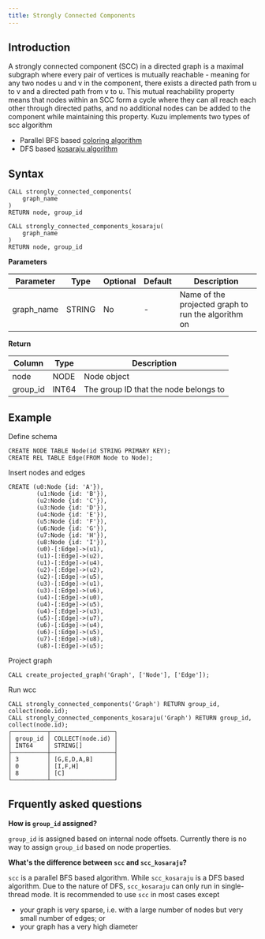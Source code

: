 ```yaml
---
title: Strongly Connected Components
---
```


## Introduction

A strongly connected component (SCC) in a directed graph is a maximal subgraph where every pair of vertices is mutually reachable - meaning for any two nodes u and v in the component, there exists a directed path from u to v and a directed path from v to u. 
This mutual reachability property means that nodes within an SCC form a cycle where they can all reach each other through directed paths, and no additional nodes can be added to the component while maintaining this property. 
Kuzu implements two types of scc algorithm
- Parallel BFS based [coloring algorithm](https://www.cs.rpi.edu/~slotag/pub/SCC-IPDPS14.pdf)
- DFS based [kosaraju algorithm](https://en.wikipedia.org/wiki/Kosaraju%27s_algorithm)

## Syntax

```
CALL strongly_connected_components(
    graph_name
)
RETURN node, group_id
```

```
CALL strongly_connected_components_kosaraju(
    graph_name
)
RETURN node, group_id
```

**Parameters**

| Parameter | Type | Optional | Default | Description |
|-----------|------|----------|---------|-------------|
| graph_name | STRING | No | - | Name of the projected graph to run the algorithm on |

**Return** 

| Column | Type | Description |
|--------|------|-------------|
| node | NODE | Node object |
| group_id | INT64 | The group ID that the node belongs to |

## Example 

Define schema
```cypher
CREATE NODE TABLE Node(id STRING PRIMARY KEY);
CREATE REL TABLE Edge(FROM Node to Node);
```
Insert nodes and edges
```cypher
CREATE (u0:Node {id: 'A'}),
        (u1:Node {id: 'B'}),
        (u2:Node {id: 'C'}),
        (u3:Node {id: 'D'}),
        (u4:Node {id: 'E'}),
        (u5:Node {id: 'F'}),
        (u6:Node {id: 'G'}),
        (u7:Node {id: 'H'}),
        (u8:Node {id: 'I'}),
        (u0)-[:Edge]->(u1),
        (u1)-[:Edge]->(u2),
        (u1)-[:Edge]->(u4),
        (u2)-[:Edge]->(u2),
        (u2)-[:Edge]->(u5),
        (u3)-[:Edge]->(u1),
        (u3)-[:Edge]->(u6),
        (u4)-[:Edge]->(u0),
        (u4)-[:Edge]->(u5),
        (u4)-[:Edge]->(u3),
        (u5)-[:Edge]->(u7),
        (u6)-[:Edge]->(u4),
        (u6)-[:Edge]->(u5),
        (u7)-[:Edge]->(u8),
        (u8)-[:Edge]->(u5);
```
Project graph
```cypher
CALL create_projected_graph('Graph', ['Node'], ['Edge']);
```
Run wcc
```cypher
CALL strongly_connected_components('Graph') RETURN group_id, collect(node.id);
CALL strongly_connected_components_kosaraju('Graph') RETURN group_id, collect(node.id);
┌──────────┬──────────────────┐
│ group_id │ COLLECT(node.id) │
│ INT64    │ STRING[]         │
├──────────┼──────────────────┤
│ 3        │ [G,E,D,A,B]      │
│ 0        │ [I,F,H]          │
│ 8        │ [C]              │
└──────────┴──────────────────┘
```

## Frquently asked questions

**How is `group_id` assigned?**

`group_id` is assigned based on internal node offsets. Currently there is no way to assign `group_id` based on node properties.

**What's the difference between `scc` and `scc_kosaraju`?**

`scc` is a parallel BFS based algorithm. While `scc_kosaraju` is a DFS based algorithm.
Due to the nature of DFS, `scc_kosaraju` can only run in single-thread mode. It is recommended to use 
`scc` in most cases except 
- your graph is very sparse, i.e. with a large number of nodes but very small number of edges; or
- your graph has a very high diameter